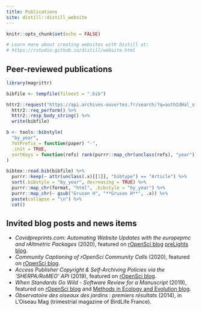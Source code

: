 ```yaml
---
title: Publications
site: distill::distill_website
---
```


```r
knitr::opts_chunk$set(echo = FALSE)

# Learn more about creating websites with Distill at:
# https://rstudio.github.io/distill/website.html

```

## Peer-reviewed publications

```r
library(magrittr)

bibfile <- tempfile(fileext = ".bib")

httr2::request("https://api.archives-ouvertes.fr/search/?q=authIdHal_s:hugo-gruson&wt=bibtex") %>%
  httr2::req_perform() %>%
  httr2::resp_body_string() %>%
  write(bibfile)
```

```r
b <- tools::bibstyle(
  "by_year", 
  fmtPrefix = function(paper) "-", 
  .init = TRUE, 
  sortKeys = function(refs) rank(purrr::map_chr(unclass(refs), "year"))
)

bibtex::read.bib(bibfile) %>%
  purrr::keep(~ attr(unclass(.x)[[1]], "bibtype") == "Article") %>%
  sort(.bibstyle = "by_year", decreasing = TRUE) %>%
  purrr::map_chr(format, "html", .bibstyle = "by_year") %>%
  purrr::map_chr(~ gsub("Gruson H", "**Gruson H**", .x)) %>%
  paste(collapse = "\n") %>%
  cat()
```

## Invited blog posts and news items

- *Covidpreprints.com: Automating Website Updates with the europepmc and rAltmetric Packages* (2020), featured on [rOpenSci blog](https://ropensci.org/blog/2020/10/13/covidpreprints/) [preLights blog](https://prelights.biologists.com/news/covidpreprints-com-automating-website-updates-with-the-europepmc-and-raltmetric-packages/).
- *Community Captioning of rOpenSci Community Calls* (2020), featured on [rOpenSci blog](https://ropensci.org/blog/2020/07/15/subtitles/).
- *Access Publisher Copyright &amp; Self-Archiving Policies via the 'SHERPA/RoMEO' API* (2019), featured on [rOpenSci blog](https://ropensci.org/blog/2019/06/04/rromeo/).
- *When Standards Go Wild - Software Review for a Manuscript* (2019), featured on [rOpenSci blog](https://ropensci.org/blog/2019/04/18/wild-standards/) and [Methods in Ecology and Evolution blog](https://methodsblog.com/2019/04/18/ropensci-code-review-guidelines/).
- *Observatoire des oiseaux des jardins : premiers résultats* (2014), in L'Oiseau Mag (trimestrial magazine of BirdLife France).

